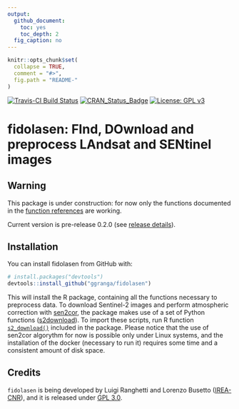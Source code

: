 ```yaml
---
output:
  github_document:
    toc: yes
    toc_depth: 2
  fig_caption: no
---
```


<!-- README.md is generated from README.Rmd. Please edit that file -->

```r
knitr::opts_chunk$set(
  collapse = TRUE,
  comment = "#>",
  fig.path = "README-"
)
```

[![Travis-CI Build Status](https://travis-ci.org/ggranga/fidolasen.svg?branch=master)](https://travis-ci.org/ggranga/fidolasen)
[![CRAN_Status_Badge](http://www.r-pkg.org/badges/version/fidolasen)](https://cran.r-project.org/package=fidolasen)
[![License: GPL v3](https://img.shields.io/badge/License-GPL%20v3-blue.svg)](http://www.gnu.org/licenses/gpl-3.0)

# fidolasen: FInd, DOwnload and preprocess LAndsat and SENtinel images

## Warning
This package is under construction: for now only the functions documented in the [function references](https://ggranga.github.io/fidolasen/reference/index.html) are working. 

Current version is pre-release 0.2.0 (see [release details](https://github.com/ggranga/fidolasen/releases/tag/0.2.0)).


## Installation

You can install fidolasen from GitHub with:

```r
# install.packages("devtools")
devtools::install_github("ggranga/fidolasen")
```

This will install the R package, containing all the functions necessary to preprocess data. 
To download Sentinel-2 images and perform atmospheric correction with
[sen2cor](http://step.esa.int/main/third-party-plugins-2/sen2cor),
the package makes use of a set of Python functions ([s2download](https://github.com/ggranga/s2download)).
To import these scripts, run R function 
[`s2_download()`](https://ggranga.github.io/fidolasen/reference/install_s2download.html)
included in the package. 
Please notice that the use of sen2cor algorythm for now is possible only under Linux systems,
and the installation of the docker (necessary to run it) requires some time and a consistent 
amount of disk space.


## Credits

`fidolasen` is being developed by Luigi Ranghetti and Lorenzo Busetto
([IREA-CNR](http://www.irea.cnr.it)),
and it is released under [GPL 3.0](https://www.gnu.org/licenses/gpl.html).


